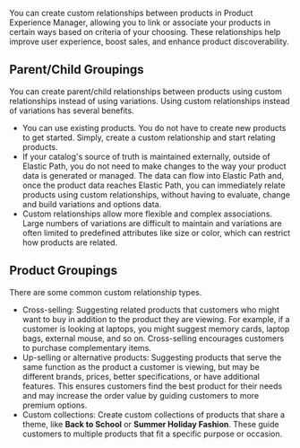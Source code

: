 You can create custom relationships between products in Product Experience Manager, allowing you to link or associate your products in certain ways based on criteria of your choosing. These relationships help improve user experience, boost sales, and enhance product discoverability.

## Parent/Child Groupings

You can create parent/child relationships between products using custom relationships instead of using variations. Using custom relationships instead of variations has several benefits.

- You can use existing products. You do not have to create new products to get started. Simply, create a custom relationship and start relating products.
- If your catalog's source of truth is maintained externally, outside of Elastic Path, you do not need to make changes to the way your product data is generated or managed. The data can flow into Elastic Path and, once the product data reaches Elastic Path, you can immediately relate products using custom relationships, without having to evaluate, change and build variations and options data.
- Custom relationships allow more flexible and complex associations. Large numbers of variations are difficult to maintain and variations are often limited to predefined attributes like size or color, which can restrict how products are related.

## Product Groupings

There are some common custom relationship types.

- Cross-selling: Suggesting related products that customers who might want to buy in addition to the product they are viewing. For example, if a customer is looking at laptops, you might suggest memory cards, laptop bags, external mouse, and so on. Cross-selling encourages customers to purchase complementary items.
- Up-selling or alternative products: Suggesting products that serve the same function as the product a customer is viewing, but may be different brands, prices, better specifications, or have additional features. This ensures customers find the best product for their needs and may increase the order value by guiding customers to more premium options.
- Custom collections: Create custom collections of products that share a theme, like **Back to School** or **Summer Holiday Fashion**. These guide customers to multiple products that fit a specific purpose or occasion.


